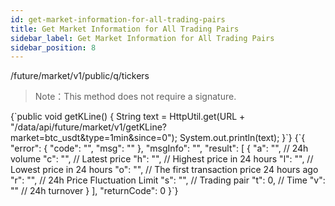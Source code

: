 ```yaml
---
id: get-market-information-for-all-trading-pairs
title: Get Market Information for All Trading Pairs
sidebar_label: Get Market Information for All Trading Pairs
sidebar_position: 8
---
```


/future/market/v1/public/q/tickers

> Note：This method does not require a signature.


<CodeBlock language="java" title="Java">
  {`public void getKLine() {
    String text = HttpUtil.get(URL + "/data/api/future/market/v1/getKLine?market=btc_usdt&type=1min&since=0");
    System.out.println(text);
}`}
</CodeBlock>

<CodeBlock language="json" title="Response">
  {`{
  "error": {
    "code": "",
    "msg": ""
  },
  "msgInfo": "",
  "result": [
    {
      "a": "", // 24h volume
      "c": "", // Latest price
      "h": "", // Highest price in 24 hours
      "l": "", // Lowest price in 24 hours
      "o": "", // The first transaction price 24 hours ago
      "r": "", // 24h Price Fluctuation Limit
      "s": "", // Trading pair
      "t": 0,  // Time
      "v": ""  // 24h turnover
    }
  ],
  "returnCode": 0
}`}
</CodeBlock>

